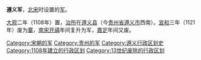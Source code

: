 '''遵义军'''，[[北宋|北宋]]时设置的[[军_(行政区划)|军]]。

[[大观_(年号)|大观]]二年（1108年）置，[[治所|治所]]在[[遵义县|遵义县]]（今[[贵州省|贵州省]][[遵义市|遵义市]]西南）。[[宣和_(北宋)|宣和]]三年（1121年）废为[[寨|寨]]，[[南宋|南宋]][[开禧|开禧]]年间复升为军，[[嘉定_(年号)|嘉定]]年间又废。

{{宋朝行政区划小作品}}
[[Category:宋朝的军|Category:宋朝的军]] 
[[Category:贵州的军|Category:贵州的军]] 
[[Category:遵义行政区划史|Category:遵义行政区划史]]
[[Category:1108年建立的行政区划|Category:1108年建立的行政区划]] 
[[Category:13世纪废除的行政区划|Category:13世纪废除的行政区划]]